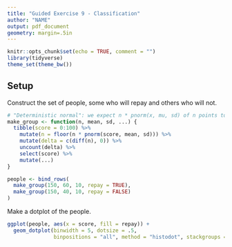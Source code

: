 ```yaml
---
title: "Guided Exercise 9 - Classification"
author: "NAME"
output: pdf_document
geometry: margin=.5in
---
```


```r
knitr::opts_chunk$set(echo = TRUE, comment = "")
library(tidyverse)
theme_set(theme_bw())
```

## Setup

Construct the set of people, some who will repay and others who will not.

```r
# "Deterministic normal": we expect n * pnorm(x, mu, sd) of n points to be below x.
make_group <- function(n, mean, sd, ...) {
  tibble(score = 0:100) %>% 
    mutate(n = floor(n * pnorm(score, mean, sd))) %>% 
    mutate(delta = c(diff(n), 0)) %>% 
    uncount(delta) %>% 
    select(score) %>% 
    mutate(...)
}

people <- bind_rows(
  make_group(150, 60, 10, repay = TRUE),
  make_group(150, 40, 10, repay = FALSE)
)
```

Make a dotplot of the people.

```r
ggplot(people, aes(x = score, fill = repay)) +
  geom_dotplot(binwidth = 5, dotsize = .5,
               binpositions = "all", method = "histodot", stackgroups = TRUE)
```

<!-- Add headers and chunks for exercises below. -->


